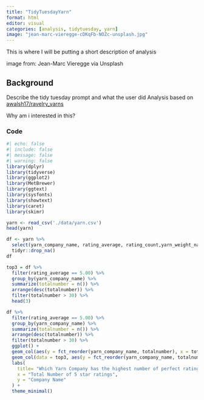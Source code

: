 ```yaml
---
title: "TidyTuesdayYarn"
format: html
editor: visual
categories: [analysis, tidytuesday, yarn]
image: "jean-marc-vieregge-cDKqFb-NOZc-unsplash.jpg"
---
```


This is where I will be putting a short description of analysis 


image from: Jean-Marc Vieregge via Unsplash

## Background 
Describe the tidy tuesday prompt and what the user did 
Analysis based on <a href="https://github.com/awalsh17/ravelry_yarns/blob/main/code/explore_yarn.R" target="_blank">awalsh17/ravelry_yarns</a>

Why am i interested in this?


### Code

```r
#| echo: false
#| include: false
#| message: false
#| warning: false
library(dplyr)
library(tidyverse)
library(ggplot2)
library(MetBrewer)
library(ggtext)
library(sysfonts)
library(showtext)
library(caret)
library(skimr)
```

```r
yarn <- read_csv('./data/yarn.csv')
head(yarn)
```

```r
df <- yarn %>%
  select(yarn_company_name, rating_average, rating_count,yarn_weight_name) %>%
  tidyr::drop_na()
df
```
```r
top3 = df %>%
  filter(rating_average == 5.00) %>%
  group_by(yarn_company_name) %>%
  summarize(totalnumber = n()) %>%
  arrange(desc(totalnumber)) %>%
  filter(totalnumber > 30) %>%
  head(3)
```

```r
df %>%
  filter(rating_average == 5.00) %>%
  group_by(yarn_company_name) %>%
  summarize(totalnumber = n()) %>%
  arrange(desc(totalnumber)) %>%
  filter(totalnumber > 30) %>%
  ggplot() +
  geom_col(aes(y = fct_reorder(yarn_company_name, totalnumber), x = totalnumber), fill = "grey") +
  geom_col(data = top3, aes(y = fct_reorder(yarn_company_name, totalnumber), x = totalnumber), fill = "darkred") +
  labs(
    title= "Which Yarn Company has the highest number of perfect ratings?",
    x = "Total Number of 5 star ratings",
    y = "Company Name"
  ) +
  theme_minimal()
```

